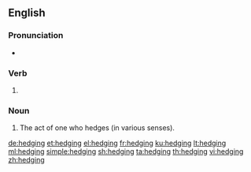 ==English==

===Pronunciation===
* {{IPA|/ˈhɛdʒɪŋ/|lang=en}}

===Verb===
{{head|en|present participle}}

# {{present participle of|hedge|lang=en|nocat=1}}

===Noun===
{{en-noun}}

# The act of one who hedges (in various senses).

[[de:hedging]]
[[et:hedging]]
[[el:hedging]]
[[fr:hedging]]
[[ku:hedging]]
[[lt:hedging]]
[[ml:hedging]]
[[simple:hedging]]
[[sh:hedging]]
[[ta:hedging]]
[[th:hedging]]
[[vi:hedging]]
[[zh:hedging]]